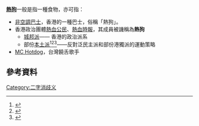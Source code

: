 '''[[熱狗|熱狗]]'''一般是指一種食物，亦可指：
*[[非空調巴士|非空調巴士]]，香港的一種巴士，俗稱「熱狗」。
*香港政治團體[[熱血公民|熱血公民]]、[[熱血時報|熱血時報]]，其成員被譏稱為'''熱狗'''
**[[城邦派|城邦派]]—— 香港的政治派系
**部份[[本土派_(香港)|本土派]]<ref>{{Cite web |url=https://hkgalden.org/forum/thread/16769 |title=hkgalden.org：分析 咩係熱狗？點解咁多人被熱狗？兼談本土派嘅源流 |access-date=2020-10-02 |archive-date=2020-05-26 |archive-url=https://web.archive.org/web/20200526212326/https://hkgalden.org/forum/thread/16769/1 |dead-url=no }}</ref><ref>{{Cite web |url=https://facebook.com/kengopage/posts/882361188492274 |title=facebook 健吾的貼文 |access-date=2020-10-02 |archive-date=2020-05-26 |archive-url=https://web.archive.org/web/20200526212329/https://www.facebook.com/kengopage/posts/882361188492274 |dead-url=no }}</ref><ref>{{Cite web |url=https://facebook.com/henryporterbabel/posts/1088933751202497 |title=facebook 無神論者的巴別塔的貼文 |access-date=2020-10-02 |archive-date=2020-05-26 |archive-url=https://web.archive.org/web/20200526212330/https://www.facebook.com/henryporterbabel/posts/1088933751202497 |dead-url=no }}</ref>——反對泛民主派和部份港獨派的運動策略
*[[MC_Hotdog|MC Hotdog]]，台灣饒舌歌手
==參考資料==
{{References}}
{{disambig}}

[[Category:二字消歧义|Category:二字消歧义]]